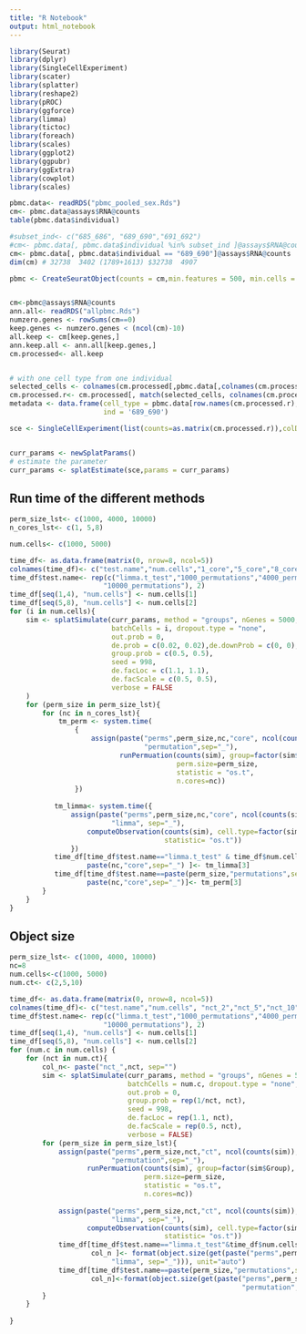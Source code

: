 ```yaml
---
title: "R Notebook"
output: html_notebook
---
```


```r

library(Seurat)
library(dplyr)
library(SingleCellExperiment)
library(scater)
library(splatter)
library(reshape2)
library(pROC)
library(ggforce) 
library(limma)
library(tictoc)
library(foreach)
library(scales)
library(ggplot2)
library(ggpubr)
library(ggExtra)
library(cowplot)
library(scales)

pbmc.data<- readRDS("pbmc_pooled_sex.Rds")
cm<- pbmc.data@assays$RNA@counts
table(pbmc.data$individual)

#subset_ind<- c("685_686", "689_690","691_692")
#cm<- pbmc.data[, pbmc.data$individual %in% subset_ind ]@assays$RNA@counts
cm<- pbmc.data[, pbmc.data$individual == "689_690"]@assays$RNA@counts
dim(cm) # 32738  3402 (1789+1613) $32738  4907

pbmc <- CreateSeuratObject(counts = cm,min.features = 500, min.cells = 5)


cm<-pbmc@assays$RNA@counts
ann.all<- readRDS("allpbmc.Rds")
numzero.genes <- rowSums(cm==0)
keep.genes <- numzero.genes < (ncol(cm)-10)
all.keep <- cm[keep.genes,]
ann.keep.all <- ann.all[keep.genes,]
cm.processed<- all.keep


# with one cell type from one individual
selected_cells <- colnames(cm.processed[,pbmc.data[,colnames(cm.processed)]$predicted.celltype.l1 =="CD4 T"])
cm.processed.r<- cm.processed[, match(selected_cells, colnames(cm.processed))]
metadata <- data.frame(cell_type = pbmc.data[row.names(cm.processed.r),colnames(cm.processed.r)]$predicted.celltype.l1,
                       ind = '689_690')

sce <- SingleCellExperiment(list(counts=as.matrix(cm.processed.r)),colData=metadata)


curr_params <- newSplatParams()
# estimate the parameter 
curr_params <- splatEstimate(sce,params = curr_params)
```

## Run time of the different methods
```r

perm_size_lst<- c(1000, 4000, 10000)
n_cores_lst<- c(1, 5,8)

num.cells<- c(1000, 5000)

time_df<- as.data.frame(matrix(0, nrow=8, ncol=5))
colnames(time_df)<- c("test.name","num.cells","1_core","5_core","8_core")
time_df$test.name<- rep(c("limma.t_test","1000_permutations","4000_permutations",
                       "10000_permutations"), 2)
time_df[seq(1,4), "num.cells"] <- num.cells[1]
time_df[seq(5,8), "num.cells"] <- num.cells[2]
for (i in num.cells){
    sim <- splatSimulate(curr_params, method = "groups", nGenes = 5000,
                         batchCells = i, dropout.type = "none", 
                         out.prob = 0, 
                         de.prob = c(0.02, 0.02),de.downProb = c(0, 0),
                         group.prob = c(0.5, 0.5),
                         seed = 998, 
                         de.facLoc = c(1.1, 1.1),
                         de.facScale = c(0.5, 0.5),
                         verbose = FALSE
    )
    for (perm_size in perm_size_lst){
        for (nc in n_cores_lst){
            tm_perm <- system.time(
                {
                    assign(paste("perms",perm_size,nc,"core", ncol(counts(sim)),"cells",
                                 "permutation",sep="_"),
                           runPermuation(counts(sim), group=factor(sim$Group), 
                                         perm.size=perm_size, 
                                         statistic = "os.t",
                                         n.cores=nc))
                })
            
           tm_limma<- system.time({ 
               assign(paste("perms",perm_size,nc,"core", ncol(counts(sim)),"cells",
                         "limma", sep="_"),
                   computeObservation(counts(sim), cell.type=factor(sim$Group),
                                      statistic= "os.t"))
               })
           time_df[time_df$test.name=="limma.t_test" & time_df$num.cells ==i,
                   paste(nc,"core",sep="_") ]<- tm_limma[3]
           time_df[time_df$test.name==paste(perm_size,"permutations",sep="_")&time_df$num.cells ==i,
                   paste(nc,"core",sep="_")]<- tm_perm[3]
        }
    }
}

```

## Object size
```r

perm_size_lst<- c(1000, 4000, 10000)
nc=8
num.cells<-c(1000, 5000)
num.ct<- c(2,5,10)

time_df<- as.data.frame(matrix(0, nrow=8, ncol=5))
colnames(time_df)<- c("test.name","num.cells", "nct_2","nct_5","nct_10")
time_df$test.name<- rep(c("limma.t_test","1000_permutations","4000_permutations",
                       "10000_permutations"), 2)
time_df[seq(1,4), "num.cells"] <- num.cells[1]
time_df[seq(5,8), "num.cells"] <- num.cells[2]
for (num.c in num.cells) {
    for (nct in num.ct){
        col_n<- paste("nct_",nct, sep="")
        sim <- splatSimulate(curr_params, method = "groups", nGenes = 5000,
                             batchCells = num.c, dropout.type = "none", 
                             out.prob = 0, 
                             group.prob = rep(1/nct, nct),
                             seed = 998, 
                             de.facLoc = rep(1.1, nct),
                             de.facScale = rep(0.5, nct),
                             verbose = FALSE)
        for (perm_size in perm_size_lst){
            assign(paste("perms",perm_size,nct,"ct", ncol(counts(sim)),"cells",
                         "permutation",sep="_"),
                   runPermuation(counts(sim), group=factor(sim$Group), 
                                 perm.size=perm_size, 
                                 statistic = "os.t",
                                 n.cores=nc))
            
            assign(paste("perms",perm_size,nct,"ct", ncol(counts(sim)),"cells",
                         "limma", sep="_"),
                   computeObservation(counts(sim), cell.type=factor(sim$Group),
                                      statistic= "os.t"))
            time_df[time_df$test.name=="limma.t_test"&time_df$num.cells ==num.c,
                    col_n ]<- format(object.size(get(paste("perms",perm_size,nct,"ct", ncol(counts(sim)),"cells",
                         "limma", sep="_"))), unit="auto")
            time_df[time_df$test.name==paste(perm_size,"permutations",sep="_")&time_df$num.cells ==num.c,
                    col_n]<-format(object.size(get(paste("perms",perm_size,nct,"ct", ncol(counts(sim)),"cells",
                                                         "permutation",sep="_"))$perm.array), unit="auto")
        }
    }
    
}

```